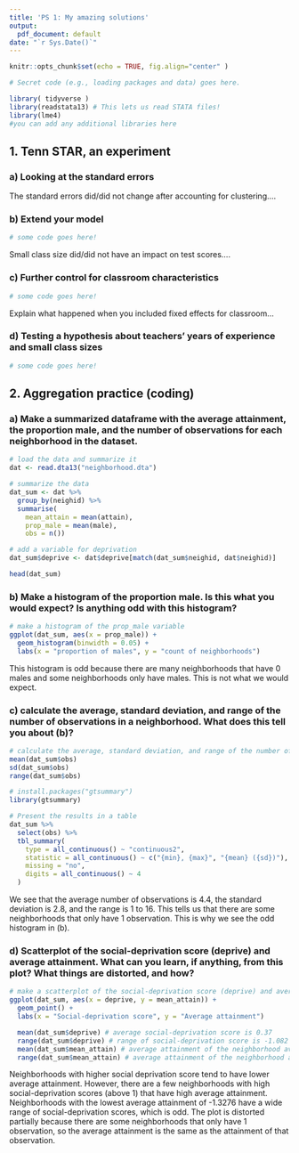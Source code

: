 ```yaml
---
title: 'PS 1: My amazing solutions'
output:
  pdf_document: default
date: "`r Sys.Date()`"
---
```



```r
knitr::opts_chunk$set(echo = TRUE, fig.align="center" )

# Secret code (e.g., loading packages and data) goes here.

library( tidyverse )
library(readstata13) # This lets us read STATA files!
library(lme4)
#you can add any additional libraries here

```

## 1. **Tenn STAR, an experiment**

### a) Looking at the standard errors 

The standard errors did/did not change after accounting for clustering....


### b) Extend your model
```r
# some code goes here!
```

Small class size did/did not have an impact on test scores....


### c) Further control for classroom characteristics

```r
# some code goes here!
```

Explain what happened when you included fixed effects for classroom...


### d) Testing a hypothesis about teachers' years of experience and small class sizes

```r
# some code goes here!
```


\newpage
## 2. **Aggregation practice (coding)**

### a) Make a summarized dataframe with the average attainment, the proportion male, and the number of observations for each neighborhood in the dataset.
```r
# load the data and summarize it
dat <- read.dta13("neighborhood.dta")

# summarize the data
dat_sum <- dat %>% 
  group_by(neighid) %>%
  summarise(
    mean_attain = mean(attain), 
    prop_male = mean(male), 
    obs = n()) 

# add a variable for deprivation
dat_sum$deprive <- dat$deprive[match(dat_sum$neighid, dat$neighid)]

head(dat_sum)
```

### b) Make a histogram of the proportion male. Is this what you would expect? Is anything odd with this histogram?
```r
# make a histogram of the prop_male variable
ggplot(dat_sum, aes(x = prop_male)) + 
  geom_histogram(binwidth = 0.05) + 
  labs(x = "proportion of males", y = "count of neighborhoods")
```

This histogram is odd because there are many neighborhoods that have 0 males and some neighborhoods only have males. This is not what we would expect. 

### c) calculate the average, standard deviation, and range of the number of observations in a neighborhood. What does this tell you about (b)?
```r
# calculate the average, standard deviation, and range of the number of observations in a neighborhood
mean(dat_sum$obs)
sd(dat_sum$obs)
range(dat_sum$obs)

# install.packages("gtsummary")
library(gtsummary)

# Present the results in a table
dat_sum %>%
  select(obs) %>%
  tbl_summary(
    type = all_continuous() ~ "continuous2",
    statistic = all_continuous() ~ c("{min}, {max}", "{mean} ({sd})"),
    missing = "no", 
    digits = all_continuous() ~ 4
  )
```

We see that the average number of observations is 4.4, the standard deviation is 2.8, and the range is 1 to 16. This tells us that there are some neighborhoods that only have 1 observation. This is why we see the odd histogram in (b).

### d) Scatterplot of the social-deprivation score (deprive) and average attainment. What can you learn, if anything, from this plot? What things are distorted, and how?

```r
# make a scatterplot of the social-deprivation score (deprive) and average attainment
ggplot(dat_sum, aes(x = deprive, y = mean_attain)) + 
  geom_point() +
  labs(x = "Social-deprivation score", y = "Average attainment")

  mean(dat_sum$deprive) # average social-deprivation score is 0.37
  range(dat_sum$deprive) # range of social-deprivation score is -1.082  2.959
  mean(dat_sum$mean_attain) # average attainment of the neighborhood averages is 0.08
  range(dat_sum$mean_attain) # average attainment of the neighborhood averages is -1.3276, 2.4151
```
Neighborhoods with higher social deprivation score tend to have lower average attainment. However, there are a few neighborhoods with high social-deprivation scores (above 1) that have high average attainment.
Neighborhoods with the lowest average attainment of -1.3276 have a wide range of social-deprivation scores, which is odd.
The plot is distorted partially because there are some neighborhoods that only have 1 observation, so the average attainment is the same as the attainment of that observation.


